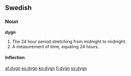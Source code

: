 ==Swedish==

===Noun===
'''dygn'''

# The 24 hour period stretching from midnight to midnight.
# A measurement of time, equaling 24 hours.

====Inflection====
{{sv-noun|gender=Neuter|dygn|dygnet|dygn|dygnen|dygns|dygnets|dygns|dygnens}}

[[af:dygn]]
[[es:dygn]]
[[ko:dygn]]
[[fi:dygn]]
[[sv:dygn]]